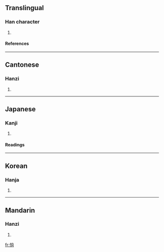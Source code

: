 ==Translingual==
===Han character===
{{Han char|rn=61|rad=心|as=08|sn=11|four=9902<sub>7</sub>|canj=心火月口 (PFBR)}}
# {{defn|Han|sort=心08}}
====References====
{{Han ref|kx=0391.120|dkj=10815|dj=0725.240|hdz=42315.020|uh=60DD|ud=24797|bh=D55C|bd=54620}}
----
==Cantonese==
===Hanzi===
{{yue-hanzi|jyut=|y=chong2, tong2}}
# {{defn|Cantonese}}
----
==Japanese==
===Kanji===
{{ja-kanji|grade=|rs=心08}}
# {{defn|Japanese}} 
====Readings====
{{ja-readings|on=[[しょう]] (shō), [[とう]] (tō)|kun=[[うつとりする]] (utsutorisuru)}}
----
==Korean==
===Hanja===
{{ko-hanja|hangeul=창|eumhun=|rv=chang|mr=ch'ang|y=chang}}
# {{defn|Korean}}
----
==Mandarin==
===Hanzi===
{{cmn-hanzi|pin=[[tǎng]] ([[tang3]])|wg=t'ang<sup>3</sup>}}
# {{defn|Mandarin}}

[[fr:惝]]